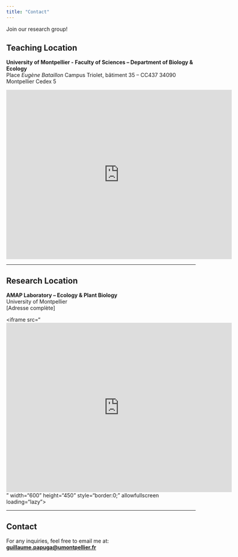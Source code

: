 ```yaml
---
title: "Contact"
---
```


Join our research group!

## Teaching Location

**University of Montpellier - Faculty of Sciences – Department of Biology & Ecology**\
Place *Eugène Bataillon* Campus Triolet, bâtiment 35 – CC437 34090 Montpellier Cedex 5

<iframe src="https://www.google.com/maps/embed?pb=!1m18!1m12!1m3!1d11595.734426470004!2d3.856072822928062!3d43.63429835452544!2m3!1f0!2f0!3f0!3m2!1i1024!2i768!4f13.1!3m3!1m2!1s0x12b6aeddd60db897%3A0x54963133f990676b!2sPlace%20Eugene%20Bataillon%20Montpellier!5e0!3m2!1sfr!2sfr!4v1757087281179!5m2!1sfr!2sfr" width="600" height="450" style="border:0;" allowfullscreen loading="lazy">

</iframe>

------------------------------------------------------------------------

## Research Location

**AMAP Laboratory – Ecology & Plant Biology**\
University of Montpellier\
\[Adresse complète\]

<iframe src="<iframe src="https://www.google.com/maps/embed?pb=!1m18!1m12!1m3!1d14359.483493087871!2d3.8532589705740965!3d43.64900144156467!2m3!1f0!2f0!3f0!3m2!1i1024!2i768!4f13.1!3m3!1m2!1s0x12b6a92ba71c0e9f%3A0xb460da8a8790e7e2!2sUMR%20AMAP!5e0!3m2!1sfr!2sfr!4v1757087324526!5m2!1sfr!2sfr" width="600" height="450" style="border:0;" allowfullscreen="" loading="lazy" referrerpolicy="no-referrer-when-downgrade"></iframe>" width="600" height="450" style="border:0;" allowfullscreen loading="lazy">

</iframe>

------------------------------------------------------------------------

## Contact

For any inquiries, feel free to email me at:\
[**guillaume.papuga\@umontpellier.fr**](mailto:guillaume.papuga@umontpellier.fr)
